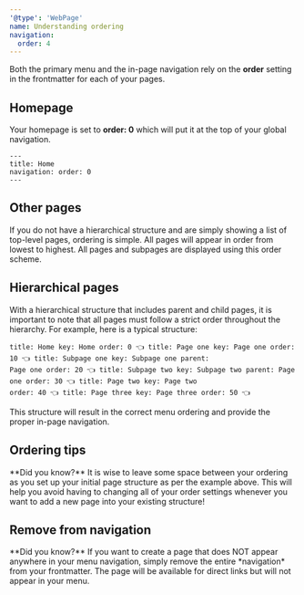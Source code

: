 ```yaml
---
'@type': 'WebPage'
name: Understanding ordering
navigation:
  order: 4
---
```



Both the primary menu and the in-page navigation rely on the **order** setting in the frontmatter for each of your pages.

## Homepage

Your homepage is set to **order: 0** which will put it at the top of your global navigation.

```astro
---
title: Home
navigation: order: 0
---
```

## Other pages

If you do not have a hierarchical structure and are simply showing a list of top-level pages, ordering is simple. All pages will appear in order from lowest to highest. All pages and subpages are displayed using this order scheme.

## Hierarchical pages

With a hierarchical structure that includes parent and child pages, it is important to note that all pages must follow a strict order throughout the hierarchy. For example, here is a typical structure:

```astro
title: Home key: Home order: 0 👈 title: Page one key: Page one order: 10 👈 title: Subpage one key: Subpage one parent:
Page one order: 20 👈 title: Subpage two key: Subpage two parent: Page one order: 30 👈 title: Page two key: Page two
order: 40 👈 title: Page three key: Page three order: 50 👈
```

This structure will result in the correct menu ordering and provide the proper in-page navigation.

## Ordering tips

<Aside>
  **Did you know?** It is wise to leave some space between your ordering as you set up your initial page structure as
  per the example above. This will help you avoid having to changing all of your order settings whenever you want to add
  a new page into your existing structure!
</Aside>

## Remove from navigation

<Aside>
  **Did you know?** If you want to create a page that does NOT appear anywhere in your menu navigation, simply remove
  the entire *navigation* from your frontmatter. The page will be available for direct links but will not appear in your
  menu.
</Aside>

